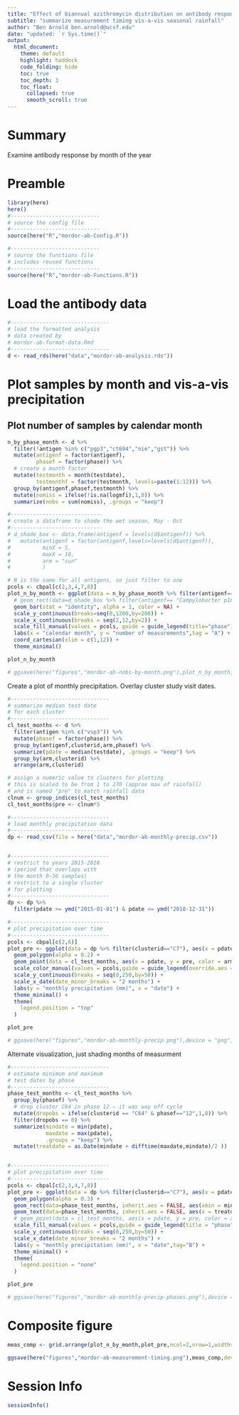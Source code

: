 ```yaml
---
title: "Effect of biannual azithromycin distribution on antibody responses to malaria, bacterial, and protozoan pathogens among children: A cluster-randomized, placebo-controlled trial in Niger"
subtitle: "summarize measurement timing vis-a-vis seasonal rainfall"
author: "Ben Arnold ben.arnold@ucsf.edu"
date: "updated: `r Sys.time()`"
output: 
  html_document:
    theme: default
    highlight: haddock
    code_folding: hide
    toc: true
    toc_depth: 3
    toc_float:
      collapsed: true
      smooth_scroll: true
---
```


# Summary

Examine antibody response by month of the year

# Preamble

```r
library(here)
here()
#----------------------------
# source the config file
#----------------------------
source(here("R","mordor-ab-Config.R"))

#----------------------------
# source the functions file
# includes reused functions
#----------------------------
source(here("R","mordor-ab-Functions.R"))
```

# Load the antibody data

```r
#-------------------------------
# load the formatted analysis
# data created by
# mordor-ab-format-data.Rmd
#-------------------------------
d <- read_rds(here("data","mordor-ab-analysis.rds"))


```




# Plot samples by month and vis-a-vis precipitation


## Plot number of samples by calendar month

```r
n_by_phase_month <- d %>%
  filter(!antigen %in% c("pgp3","ct694","nie","gst")) %>%
  mutate(antigenf = factor(antigenf),
         phasef = factor(phase)) %>%
  # create a month factor
  mutate(testmonth = month(testdate),
         testmonthf = factor(testmonth, levels=paste(1:12))) %>%
  group_by(antigenf,phasef,testmonth) %>%
  mutate(nomiss = ifelse(!is.na(logmfi),1,0)) %>%
  summarize(nobs = sum(nomiss), .groups = "keep")

#-----------------------------
# create a dataframe to shade the wet season, May - Oct
#-----------------------------
# d_shade_box <- data.frame(antigenf = levels(d$antigenf)) %>%
#   mutate(antigenf = factor(antigenf,levels=levels(d$antigenf)),
#          minX = 5, 
#          maxX = 10,
#          arm = "sun"
#          )

# N is the same for all antigens, so just filter to one
pcols <- cbpal[c(2,3,4,7,8)]
plot_n_by_month <- ggplot(data = n_by_phase_month %>% filter(antigenf== "Campylobacter p18"), aes(x = testmonth, y = nobs, fill = phasef)) +
  # geom_rect(data=d_shade_box %>% filter(antigenf== "Campylobacter p18"), inherit.aes = FALSE, aes(xmin = minX, xmax = maxX, ymin = 0, ymax = 1200), alpha=0.1) +
  geom_bar(stat = "identity", alpha = 1, color = NA) +
  scale_y_continuous(breaks=seq(0,1200,by=200)) +
  scale_x_continuous(breaks = seq(2,12,by=2)) +
  scale_fill_manual(values = pcols, guide = guide_legend(title="phase")) +
  labs(x = "calendar month", y = "number of measurements",tag = "A") +
  coord_cartesian(xlim = c(1,12)) +
  theme_minimal()

plot_n_by_month

# ggsave(here("figures","mordor-ab-nobs-by-month.png"),plot_n_by_month,device = "png",width = 6, height = 4)

```


Create a plot of monthly precipitation. Overlay cluster study visit dates.

```r
#-------------------------------
# summarize median test date
# for each cluster
#-------------------------------
cl_test_months <- d %>%
  filter(antigen %in% c("vsp3")) %>%
  mutate(phasef = factor(phase)) %>%
  group_by(antigenf,clusterid,arm,phasef) %>%
  summarize(pdate = median(testdate), .groups = "keep") %>%
  group_by(arm,clusterid) %>%
  arrange(arm,clusterid)

# assign a numeric value to clusters for plotting
# this is scaled to be from 1 to 270 (approx max of rainfall)
# and is named "pre" to match rainfall data
clnum <- group_indices(cl_test_months)
cl_test_months$pre <- clnum*5

#-------------------------------
# load monthly precipitation data
#-------------------------------
dp <- read_csv(file = here("data","mordor-ab-monthly-precip.csv"))


#-------------------------------
# restrict to years 2015-2018
# (period that overlaps with
# the month 0-36 samples)
# restrict to a single cluster
# for plotting
#-------------------------------
dp <- dp %>%
  filter(pdate >= ymd("2015-01-01") & pdate <= ymd("2018-12-31")) 

#-------------------------------
# plot precipitation over time
#-------------------------------
pcols <- cbpal[c(2,6)]
plot_pre <- ggplot(data = dp %>% filter(clusterid=="C7"), aes(x = pdate, y = pre)) +
  geom_polygon(alpha = 0.2) +
  geom_point(data = cl_test_months, aes(x = pdate, y = pre, color = arm), alpha = 1, size = 0.7) +
  scale_color_manual(values = pcols,guide = guide_legend(override.aes = list(alpha=1, size = 2))) +
  scale_y_continuous(breaks = seq(0,250,by=50)) +
  scale_x_date(date_minor_breaks = "2 months") +
  labs(y = "monthly precipitation (mm)", x = "date") +
  theme_minimal() +
  theme(
    legend.position = "top"
  )

plot_pre

# ggsave(here("figures","mordor-ab-monthly-precip.png"),device = "png", width = 8, height = 4)

```

Alternate visualization, just shading months of measurment

```r

#-------------------------------
# estimate minimum and maximum
# test dates by phase
#-------------------------------
phase_test_months <- cl_test_months %>%
  group_by(phasef) %>%
  # drop cluster C64 in phase 12 — it was way off cycle
  mutate(dropobs = ifelse(clusterid == "C64" & phasef=="12",1,0)) %>%
  filter(dropobs == 0) %>%
  summarize(mindate = min(pdate),
            maxdate = max(pdate), 
            .groups = "keep") %>%
  mutate(treatdate = as.Date(mindate + difftime(maxdate,mindate)/2 ))


#-------------------------------
# plot precipitation over time
#-------------------------------
pcols <- cbpal[c(2,3,4,7,8)]
plot_pre <- ggplot(data = dp %>% filter(clusterid=="C7"), aes(x = pdate, y = pre)) +
  geom_polygon(alpha = 0.3) +
  geom_rect(data=phase_test_months, inherit.aes = FALSE, aes(xmin = mindate, xmax = maxdate, ymin = 0, ymax = 250, fill = phasef), alpha=0.3, color =NA) +
  geom_text(data=phase_test_months, inherit.aes = FALSE, aes(x = treatdate,  y = 240, label = phasef),color = pcols) +
  # geom_point(data = cl_test_months, aes(x = pdate, y = pre, color = arm), alpha = 1, size = 0.7) +
  scale_fill_manual(values = pcols,guide = guide_legend(title = "phase",override.aes = list(alpha=1, size = 2))) +
  scale_y_continuous(breaks = seq(0,250,by=50)) +
  scale_x_date(date_minor_breaks = "2 months") +
  labs(y = "monthly precipitation (mm)", x = "date",tag="B") +
  theme_minimal() +
  theme(
    legend.position = "none"
  )

plot_pre

# ggsave(here("figures","mordor-ab-monthly-precip-phases.png"),device = "png", width = 6, height = 2.5)

```


# Composite figure

```r
meas_comp <- grid.arrange(plot_n_by_month,plot_pre,ncol=2,nrow=1,widths=c(2,3))

ggsave(here("figures","mordor-ab-measurement-timing.png"),meas_comp,device="png",height=3,width=9)

```




# Session Info
```r
sessionInfo()
```


